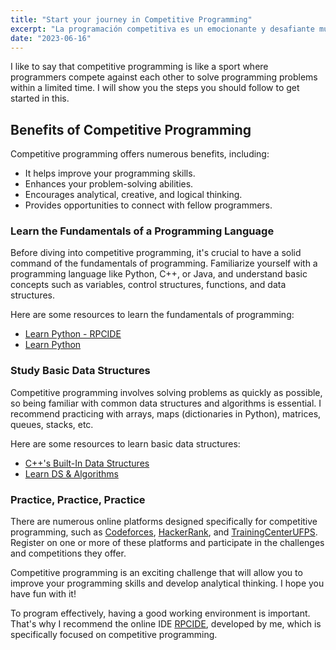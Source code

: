 ```yaml
---
title: "Start your journey in Competitive Programming"
excerpt: "La programación competitiva es un emocionante y desafiante mundo en el que los programadores ponen a prueba sus habilidades de resolución de problemas y su capacidad para escribir código eficiente en un entorno de competencia."
date: "2023-06-16"
---
```


I like to say that competitive programming is like a sport where programmers compete against each other to solve programming problems within a limited time. I will show you the steps you should follow to get started in this.

## Benefits of Competitive Programming

Competitive programming offers numerous benefits, including:

- It helps improve your programming skills.
- Enhances your problem-solving abilities.
- Encourages analytical, creative, and logical thinking.
- Provides opportunities to connect with fellow programmers.

### Learn the Fundamentals of a Programming Language

Before diving into competitive programming, it's crucial to have a solid command of the fundamentals of programming. Familiarize yourself with a programming language like Python, C++, or Java, and understand basic concepts such as variables, control structures, functions, and data structures.

Here are some resources to learn the fundamentals of programming:

- [Learn Python - RPCIDE](https://rpcide-next.vercel.app/learning/python)
- [Learn Python](https://aprendepython.es)

### Study Basic Data Structures

Competitive programming involves solving problems as quickly as possible, so being familiar with common data structures and algorithms is essential. I recommend practicing with arrays, maps (dictionaries in Python), matrices, queues, stacks, etc.

Here are some resources to learn basic data structures:

- [C++'s Built-In Data Structures](https://www.codecademy.com/learn/c-plus-plus-for-programmers/modules/cpp-built-in-data-structures/cheatsheet)
- [Learn DS & Algorithms](https://www.programiz.com/dsa)

### Practice, Practice, Practice

There are numerous online platforms designed specifically for competitive programming, such as [Codeforces](https://codeforces.com), [HackerRank](https://www.hackerrank.com/), and [TrainingCenterUFPS](https://trainingcenter.cloud.ufps.edu.co). Register on one or more of these platforms and participate in the challenges and competitions they offer.

Competitive programming is an exciting challenge that will allow you to improve your programming skills and develop analytical thinking. I hope you have fun with it!

To program effectively, having a good working environment is important. That's why I recommend the online IDE [RPCIDE](https://www.rpcide.cloud), developed by me, which is specifically focused on competitive programming.
